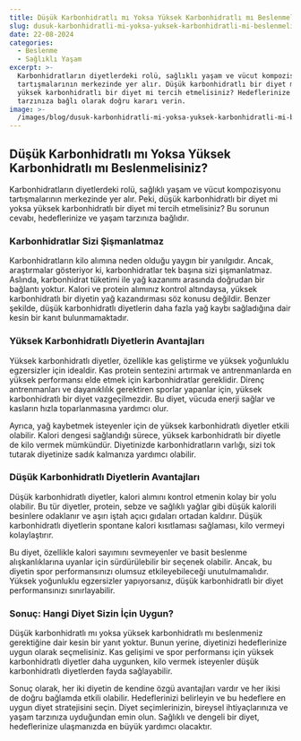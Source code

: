```yaml
---
title: Düşük Karbonhidratlı mı Yoksa Yüksek Karbonhidratlı mı Beslenmelisiniz?
slug: dusuk-karbonhidratli-mi-yoksa-yuksek-karbonhidratli-mi-beslenmelisiniz
date: 22-08-2024
categories:
  - Beslenme
  - Sağlıklı Yaşam
excerpt: >-
  Karbonhidratların diyetlerdeki rolü, sağlıklı yaşam ve vücut kompozisyonu
  tartışmalarının merkezinde yer alır. Düşük karbonhidratlı bir diyet mi yoksa
  yüksek karbonhidratlı bir diyet mi tercih etmelisiniz? Hedeflerinize ve yaşam
  tarzınıza bağlı olarak doğru kararı verin.
image: >-
  /images/blog/dusuk-karbonhidratli-mi-yoksa-yuksek-karbonhidratli-mi-beslenmelisiniz.jpg
---
```


## Düşük Karbonhidratlı mı Yoksa Yüksek Karbonhidratlı mı Beslenmelisiniz?

Karbonhidratların diyetlerdeki rolü, sağlıklı yaşam ve vücut kompozisyonu tartışmalarının merkezinde yer alır. Peki, düşük karbonhidratlı bir diyet mi yoksa yüksek karbonhidratlı bir diyet mi tercih etmelisiniz? Bu sorunun cevabı, hedeflerinize ve yaşam tarzınıza bağlıdır.

### Karbonhidratlar Sizi Şişmanlatmaz

Karbonhidratların kilo alımına neden olduğu yaygın bir yanılgıdır. Ancak, araştırmalar gösteriyor ki, karbonhidratlar tek başına sizi şişmanlatmaz. Aslında, karbonhidrat tüketimi ile yağ kazanımı arasında doğrudan bir bağlantı yoktur. Kalori ve protein alımınız kontrol altındaysa, yüksek karbonhidratlı bir diyetin yağ kazandırması söz konusu değildir. Benzer şekilde, düşük karbonhidratlı diyetlerin daha fazla yağ kaybı sağladığına dair kesin bir kanıt bulunmamaktadır.

### Yüksek Karbonhidratlı Diyetlerin Avantajları

Yüksek karbonhidratlı diyetler, özellikle kas geliştirme ve yüksek yoğunluklu egzersizler için idealdir. Kas protein sentezini artırmak ve antrenmanlarda en yüksek performansı elde etmek için karbonhidratlar gereklidir. Direnç antrenmanları ve dayanıklılık gerektiren sporlar yapanlar için, yüksek karbonhidratlı bir diyet vazgeçilmezdir. Bu diyet, vücuda enerji sağlar ve kasların hızla toparlanmasına yardımcı olur.

Ayrıca, yağ kaybetmek isteyenler için de yüksek karbonhidratlı diyetler etkili olabilir. Kalori dengesi sağlandığı sürece, yüksek karbonhidratlı bir diyetle de kilo vermek mümkündür. Diyetinizde karbonhidratların varlığı, sizi tok tutarak diyetinize sadık kalmanıza yardımcı olabilir.

### Düşük Karbonhidratlı Diyetlerin Avantajları

Düşük karbonhidratlı diyetler, kalori alımını kontrol etmenin kolay bir yolu olabilir. Bu tür diyetler, protein, sebze ve sağlıklı yağlar gibi düşük kalorili besinlere odaklanır ve aşırı iştah açıcı gıdaları ortadan kaldırır. Düşük karbonhidratlı diyetlerin spontane kalori kısıtlaması sağlaması, kilo vermeyi kolaylaştırır.

Bu diyet, özellikle kalori sayımını sevmeyenler ve basit beslenme alışkanlıklarına uyanlar için sürdürülebilir bir seçenek olabilir. Ancak, bu diyetin spor performansınızı olumsuz etkileyebileceği unutulmamalıdır. Yüksek yoğunluklu egzersizler yapıyorsanız, düşük karbonhidratlı bir diyet performansınızı sınırlayabilir.

### Sonuç: Hangi Diyet Sizin İçin Uygun?

Düşük karbonhidratlı mı yoksa yüksek karbonhidratlı mı beslenmeniz gerektiğine dair kesin bir yanıt yoktur. Bunun yerine, diyetinizi hedeflerinize uygun olarak seçmelisiniz. Kas gelişimi ve spor performansı için yüksek karbonhidratlı diyetler daha uygunken, kilo vermek isteyenler düşük karbonhidratlı diyetlerden fayda sağlayabilir.

Sonuç olarak, her iki diyetin de kendine özgü avantajları vardır ve her ikisi de doğru bağlamda etkili olabilir. Hedeflerinizi belirleyin ve bu hedeflere en uygun diyet stratejisini seçin. Diyet seçimlerinizin, bireysel ihtiyaçlarınıza ve yaşam tarzınıza uyduğundan emin olun. Sağlıklı ve dengeli bir diyet, hedeflerinize ulaşmanızda en büyük yardımcı olacaktır.
